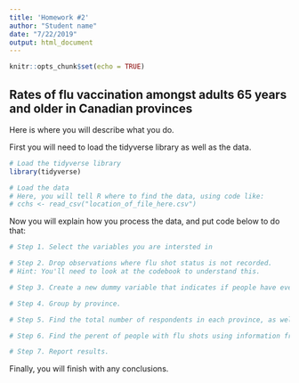 ---
title: 'Homework #2'
author: "Student name"
date: "7/22/2019"
output: html_document
---

```{r setup, include=FALSE}
knitr::opts_chunk$set(echo = TRUE)
```

## Rates of flu vaccination amongst adults 65 years and older in Canadian provinces

Here is where you will describe what you do.

First you will need to load the tidyverse library as well as the data.

```{r, message=FALSE, warning=FALSE}
# Load the tidyverse library
library(tidyverse)

# Load the data
# Here, you will tell R where to find the data, using code like:
# cchs <- read_csv("location_of_file_here.csv")
```

Now you will explain how you process the data, and put code below to do that:

```{r}
# Step 1. Select the variables you are intersted in

# Step 2. Drop observations where flu shot status is not recorded.
# Hint: You'll need to look at the codebook to understand this.

# Step 3. Create a new dummy variable that indicates if people have ever had flu shot.  The variable should take on a value of 1 if people have had a flu shot and 0 otherwise.

# Step 4. Group by province.

# Step 5. Find the total number of respondents in each province, as well as the total number of people with flu shots.

# Step 6. Find the perent of people with flu shots using information from 5.

# Step 7. Report results.
```

Finally, you will finish with any conclusions.